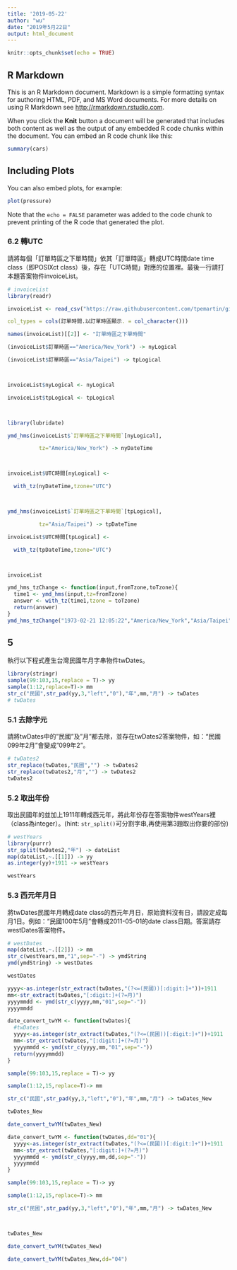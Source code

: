 ```yaml
---
title: '2019-05-22'
author: "wu"
date: "2019年5月22日"
output: html_document
---
```


```r
knitr::opts_chunk$set(echo = TRUE)
```

## R Markdown

This is an R Markdown document. Markdown is a simple formatting syntax for authoring HTML, PDF, and MS Word documents. For more details on using R Markdown see <http://rmarkdown.rstudio.com>.

When you click the **Knit** button a document will be generated that includes both content as well as the output of any embedded R code chunks within the document. You can embed an R code chunk like this:

```r
summary(cars)
```

## Including Plots

You can also embed plots, for example:

```r
plot(pressure)
```

Note that the `echo = FALSE` parameter was added to the code chunk to prevent printing of the R code that generated the plot.

### 6.2 轉UTC
請將每個「訂單時區之下單時間」依其「訂單時區」轉成UTC時間date time class（即POSIXct class）後，存在「UTC時間」對應的位置裡。最後一行請打本題答案物件invoiceList。
```r
# invoiceList 
library(readr)

invoiceList <- read_csv("https://raw.githubusercontent.com/tpemartin/github-data/master/invoiceList.csv",

col_types = cols(訂單時間.以訂單時區顯示. = col_character()))

names(invoiceList)[[2]] <- "訂單時區之下單時間"

(invoiceList$訂單時區=="America/New_York") -> nyLogical

(invoiceList$訂單時區=="Asia/Taipei") -> tpLogical



invoiceList$nyLogical <- nyLogical

invoiceList$tpLogical <- tpLogical



library(lubridate)

ymd_hms(invoiceList$`訂單時區之下單時間`[nyLogical],

          tz="America/New_York") -> nyDateTime



invoiceList$UTC時間[nyLogical] <-

  with_tz(nyDateTime,tzone="UTC")



ymd_hms(invoiceList$`訂單時區之下單時間`[tpLogical],

          tz="Asia/Taipei") -> tpDateTime

invoiceList$UTC時間[tpLogical] <-

  with_tz(tpDateTime,tzone="UTC")



invoiceList 
```

```r
ymd_hms_tzChange <- function(input,fromTzone,toTzone){
  time1 <- ymd_hms(input,tz=fromTzone)
  answer <- with_tz(time1,tzone = toTzone)
  return(answer)
}
ymd_hms_tzChange("1973-02-21 12:05:22","America/New_York","Asia/Taipei")
```
## 5
執行以下程式產生台灣民國年月字串物件twDates。
```r
library(stringr)
sample(99:103,15,replace = T)-> yy
sample(1:12,replace=T)-> mm
str_c("民國",str_pad(yy,3,"left","0"),"年",mm,"月") -> twDates
# twDates
```

### 5.1 去除字元
請將twDates中的"民國"及"月"都去除，並存在twDates2答案物件，如："民國099年2月"會變成"099年2"。
```r
# twDates2
str_replace(twDates,"民國","") -> twDates2
str_replace(twDates2,"月","") -> twDates2  
twDates2

```

### 5.2 取出年份
取出民國年的並加上1911年轉成西元年，將此年份存在答案物件westYears裡（class為integer）。(hint: `str_split()`可分割字串,再使用第3題取出你要的部份)
```r
# westYears
library(purrr)
str_split(twDates2,"年") -> dateList
map(dateList,~.[[1]]) -> yy
as.integer(yy)+1911 -> westYears

westYears
```

### 5.3 西元年月日
將twDates民國年月轉成date class的西元年月日，原始資料沒有日，請設定成每月1日。例如："民國100年5月"會轉成2011-05-01的date class日期。答案請存westDates答案物件。

```r
# westDates
map(dateList,~.[[2]]) -> mm
str_c(westYears,mm,"1",sep="-") -> ymdString
ymd(ymdString) -> westDates

westDates
```
```r
yyyy<-as.integer(str_extract(twDates,"(?<=(民國))[:digit:]+"))+1911
mm<-str_extract(twDates,"[:digit:]+(?=月)")
yyyymmdd <- ymd(str_c(yyyy,mm,"01",sep="-"))
yyyymmdd
```
```r
date_convert_twYM <- function(twDates){
  #twDates
  yyyy<-as.integer(str_extract(twDates,"(?<=(民國))[:digit:]+"))+1911
  mm<-str_extract(twDates,"[:digit:]+(?=月)")
  yyyymmdd <- ymd(str_c(yyyy,mm,"01",sep="-"))
  return(yyyymmdd)
}
```

```r

sample(99:103,15,replace = T)-> yy

sample(1:12,15,replace=T)-> mm

str_c("民國",str_pad(yy,3,"left","0"),"年",mm,"月") -> twDates_New

twDates_New

date_convert_twYM(twDates_New)

```

```r
date_convert_twYM <- function(twDates,dd="01"){
  yyyy<-as.integer(str_extract(twDates,"(?<=(民國))[:digit:]+"))+1911
  mm<-str_extract(twDates,"[:digit:]+(?=月)")
  yyyymmdd <- ymd(str_c(yyyy,mm,dd,sep="-"))
  yyyymmdd
}
```
```r

sample(99:103,15,replace = T)-> yy

sample(1:12,15,replace=T)-> mm

str_c("民國",str_pad(yy,3,"left","0"),"年",mm,"月") -> twDates_New



twDates_New

date_convert_twYM(twDates_New)

date_convert_twYM(twDates_New,dd="04")

```



